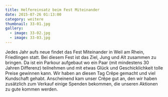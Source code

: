 ```yaml
---
title: Helfereinsatz beim Fest Miteinander
date: 2015-07-26 01:13:00
category: weitere
thumbnail: 33-01.jpg
gallery:
  - image: 33-02.jpg
  - image: 33-03.jpg
---
```


Jedes Jahr aufs neue findet das Fest Miteinander in Weil am Rhein, Friedlingen statt. Bei diesem Fest ist das Ziel, Jung und Alt zusammen zu bringen. Da ist ein Parkour aufgebaut wo ein Paar (mit mindestens 30 Jahren Differenz) teilnehmen und mit etwas Glück und Geschicklichkeit tolle Preise gewinnen kann. Wir haben an diesen Tag Crêpe gemacht und viel Kundschaft gehabt. Anscheinend kam unser Crêpe gut an, den wir haben zusätzlich zum Verkauf einige Spenden bekommen, die unseren Aktionen zu gute kommen werden.
